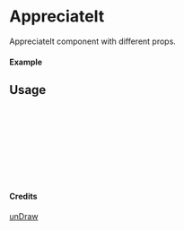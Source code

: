 
<Meta of={AppreciateIt} title="unDraw/AppreciateIt" />

# AppreciateIt

AppreciateIt component with different props.

#### Example

<Canvas of={AppreciateIt.Primary} />

## Usage

```ts
import { AppreciateIt } from "yadl-ui";

const Example = () => {
  return (
      <AppreciateIt />
  );
};

export default Example;
```

#### Credits
[unDraw](https://undraw.co/illustrations)
